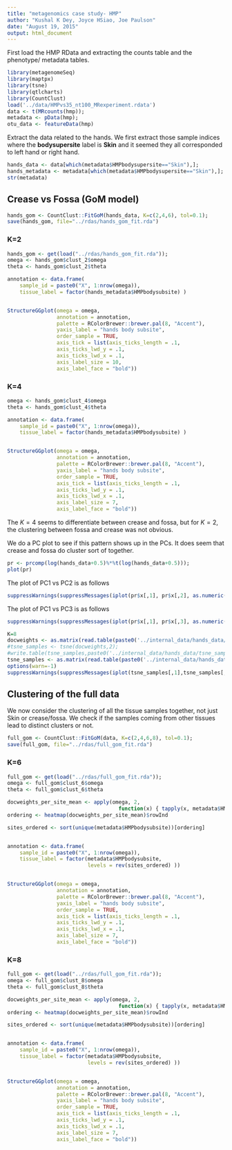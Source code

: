 ```yaml
---
title: "metagenomics case study- HMP"
author: "Kushal K Dey, Joyce HSiao, Joe Paulson"
date: "August 19, 2015"
output: html_document
---
```


First load the HMP RData and extracting the counts table and the phenotype/ metadata tables.

```r
library(metagenomeSeq)
library(maptpx)
library(tsne)
library(qtlcharts)
library(CountClust)
load('../data/HMPvs35_nt100_MRexperiment.rdata')
data <- t(MRcounts(hmp));
metadata <- pData(hmp);
otu_data <- featureData(hmp)
```

Extract the data related to the hands. We first extract those sample indices where the **bodysupersite** label is **Skin** and it seemed they all corresponded to left hand or right hand.

```r
hands_data <- data[which(metadata$HMPbodysupersite=="Skin"),];
hands_metadata <- metadata[which(metadata$HMPbodysupersite=="Skin"),];
str(metadata)
```

## Crease vs Fossa (GoM model)

```r
hands_gom <- CountClust::FitGoM(hands_data, K=c(2,4,6), tol=0.1);
save(hands_gom, file="../rdas/hands_gom_fit.rda")
```

### K=2

```r
hands_gom <- get(load("../rdas/hands_gom_fit.rda"));
omega <- hands_gom$clust_2$omega
theta <- hands_gom$clust_2$theta
```


```r
annotation <- data.frame(
    sample_id = paste0("X", 1:nrow(omega)),
    tissue_label = factor(hands_metadata$HMPbodysubsite) ) 


StructureGGplot(omega = omega,
                annotation = annotation,
                palette = RColorBrewer::brewer.pal(8, "Accent"),
                yaxis_label = "hands body subsite",
                order_sample = TRUE,
                axis_tick = list(axis_ticks_length = .1,
                axis_ticks_lwd_y = .1,
                axis_ticks_lwd_x = .1,
                axis_label_size = 10,
                axis_label_face = "bold"))


```

### K=4

```r
omega <- hands_gom$clust_4$omega
theta <- hands_gom$clust_4$theta
```


```r
annotation <- data.frame(
    sample_id = paste0("X", 1:nrow(omega)),
    tissue_label = factor(hands_metadata$HMPbodysubsite) ) 


StructureGGplot(omega = omega,
                annotation = annotation,
                palette = RColorBrewer::brewer.pal(8, "Accent"),
                yaxis_label = "hands body subsite",
                order_sample = TRUE,
                axis_tick = list(axis_ticks_length = .1,
                axis_ticks_lwd_y = .1,
                axis_ticks_lwd_x = .1,
                axis_label_size = 7,
                axis_label_face = "bold"))


```


The $K=4$ seems to differentiate between crease and fossa, but for $K=2$, the clustering between fossa and crease was not obvious.

We do a PC plot to see if this pattern shows up in the PCs. It does seem  that crease and fossa do cluster sort of together. 

```r
pr <- prcomp(log(hands_data+0.5)%*%t(log(hands_data+0.5)));
plot(pr)
```

The plot of PC1 vs PC2 is as follows

```r
suppressWarnings(suppressMessages(iplot(pr$x[,1], pr$x[,2], as.numeric(as.factor(hands_metadata$HMPbodysubsite)),hands_metadata$HMPbodysubsite)))
```

The plot of PC1 vs PC3 is as follows

```r
suppressWarnings(suppressMessages(iplot(pr$x[,1], pr$x[,3], as.numeric(as.factor(hands_metadata$HMPbodysubsite)),hands_metadata$HMPbodysubsite)))
```



```r
K=8
docweights <- as.matrix(read.table(paste0('../internal_data/hands_data/hands_topics_omega_',K,'.txt')));
#tsne_samples <- tsne(docweights,2);
#write.table(tsne_samples,paste0('../internal_data/hands_data/tsne_samples_',K,'.txt'));
tsne_samples <- as.matrix(read.table(paste0('../internal_data/hands_data/tsne_samples_',K,'.txt')));
options(warn=-1)
suppressWarnings(suppressMessages(iplot(tsne_samples[,1],tsne_samples[,2], as.numeric(as.factor(hands_metadata$HMPbodysubsite)),hands_metadata$HMPbodysubsite)))
```


## Clustering of the full data 

We now consider the clustering of all the tissue samples together, not just Skin or crease/fossa. We check if the samples coming from other tissues lead to distinct clusters or not. 

```r
full_gom <- CountClust::FitGoM(data, K=c(2,4,6,8), tol=0.1);
save(full_gom, file="../rdas/full_gom_fit.rda")
```


### K=6

```r
full_gom <- get(load("../rdas/full_gom_fit.rda"));
omega <- full_gom$clust_6$omega
theta <- full_gom$clust_6$theta

docweights_per_site_mean <- apply(omega, 2,
                                    function(x) { tapply(x, metadata$HMPbodysubsite, mean) })
ordering <- heatmap(docweights_per_site_mean)$rowInd

sites_ordered <- sort(unique(metadata$HMPbodysubsite))[ordering]


annotation <- data.frame(
    sample_id = paste0("X", 1:nrow(omega)),
    tissue_label = factor(metadata$HMPbodysubsite,
                          levels = rev(sites_ordered) )) 


StructureGGplot(omega = omega,
                annotation = annotation,
                palette = RColorBrewer::brewer.pal(8, "Accent"),
                yaxis_label = "hands body subsite",
                order_sample = TRUE,
                axis_tick = list(axis_ticks_length = .1,
                axis_ticks_lwd_y = .1,
                axis_ticks_lwd_x = .1,
                axis_label_size = 7,
                axis_label_face = "bold"))


```


### K=8

```r
full_gom <- get(load("../rdas/full_gom_fit.rda"));
omega <- full_gom$clust_8$omega
theta <- full_gom$clust_8$theta

docweights_per_site_mean <- apply(omega, 2,
                                    function(x) { tapply(x, metadata$HMPbodysubsite, mean) })
ordering <- heatmap(docweights_per_site_mean)$rowInd

sites_ordered <- sort(unique(metadata$HMPbodysubsite))[ordering]


annotation <- data.frame(
    sample_id = paste0("X", 1:nrow(omega)),
    tissue_label = factor(metadata$HMPbodysubsite,
                          levels = rev(sites_ordered) )) 


StructureGGplot(omega = omega,
                annotation = annotation,
                palette = RColorBrewer::brewer.pal(8, "Accent"),
                yaxis_label = "hands body subsite",
                order_sample = TRUE,
                axis_tick = list(axis_ticks_length = .1,
                axis_ticks_lwd_y = .1,
                axis_ticks_lwd_x = .1,
                axis_label_size = 7,
                axis_label_face = "bold"))


```
